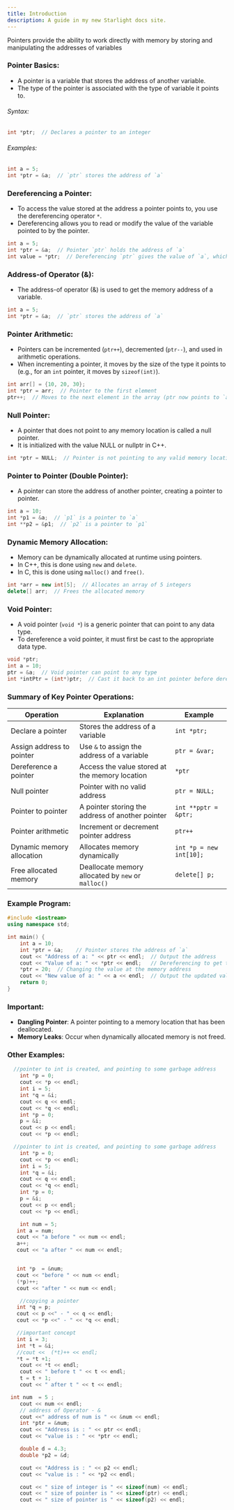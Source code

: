 ```yaml
---
title: Introduction
description: A guide in my new Starlight docs site.
---
```


Pointers provide the ability to work directly with memory by storing and manipulating the addresses of variables

### Pointer Basics:
- A pointer is a variable that stores the address of another variable.
- The type of the pointer is associated with the type of variable it points to.
###### Syntax:
```c++
int *ptr;  // Declares a pointer to an integer
```
###### Examples:
```c++
int a = 5;
int *ptr = &a;  // `ptr` stores the address of `a`
```

### Dereferencing a Pointer:
- To access the value stored at the address a pointer points to, you use the dereferencing operator `*`.
- Dereferencing allows you to read or modify the value of the variable pointed to by the pointer.
```c++
int a = 5;
int *ptr = &a;  // Pointer `ptr` holds the address of `a`
int value = *ptr;  // Dereferencing `ptr` gives the value of `a`, which is 5
```

### Address-of Operator (&):
- The address-of operator (&) is used to get the memory address of a variable.
```c++
int a = 5;
int *ptr = &a;  // `ptr` stores the address of `a`
```

### Pointer Arithmetic:
- Pointers can be incremented (`ptr++`), decremented (`ptr--`), and used in arithmetic operations.
- When incrementing a pointer, it moves by the size of the type it points to (e.g., for an `int` pointer, it moves by `sizeof(int)`).
```c++
int arr[] = {10, 20, 30};
int *ptr = arr;  // Pointer to the first element
ptr++;  // Moves to the next element in the array (ptr now points to `arr[1]`)
```

### Null Pointer:
- A pointer that does not point to any memory location is called a null pointer.
- It is initialized with the value NULL or nullptr in C++.
```c++
int *ptr = NULL;  // Pointer is not pointing to any valid memory location
```

### Pointer to Pointer (Double Pointer):
- A pointer can store the address of another pointer, creating a pointer to pointer.
```c++
int a = 10;
int *p1 = &a;  // `p1` is a pointer to `a`
int **p2 = &p1;  // `p2` is a pointer to `p1`
```

### Dynamic Memory Allocation:
- Memory can be dynamically allocated at runtime using pointers.
- In C++, this is done using `new` and `delete`.
- In C, this is done using `malloc()` and `free()`.
```c++
int *arr = new int[5];  // Allocates an array of 5 integers
delete[] arr;  // Frees the allocated memory
```

### Void Pointer:
- A void pointer (`void *`) is a generic pointer that can point to any data type.
- To dereference a void pointer, it must first be cast to the appropriate data type.
```c++
void *ptr;
int a = 10;
ptr = &a;  // Void pointer can point to any type
int *intPtr = (int*)ptr;  // Cast it back to an int pointer before dereferencing
```

### Summary of Key Pointer Operations:
| Operation                  | Explanation                                        | Example                |
|----------------------------|----------------------------------------------------|------------------------|
| Declare a pointer           | Stores the address of a variable                   | `int *ptr;`            |
| Assign address to pointer   | Use `&` to assign the address of a variable        | `ptr = &var;`          |
| Dereference a pointer       | Access the value stored at the memory location     | `*ptr`                 |
| Null pointer                | Pointer with no valid address                      | `ptr = NULL;`          |
| Pointer to pointer          | A pointer storing the address of another pointer   | `int **pptr = &ptr;`   |
| Pointer arithmetic          | Increment or decrement pointer address             | `ptr++`                |
| Dynamic memory allocation   | Allocates memory dynamically                       | `int *p = new int[10];`|
| Free allocated memory       | Deallocate memory allocated by `new` or `malloc()` | `delete[] p;`          |


### Example Program:
```c++
#include <iostream>
using namespace std;

int main() {
    int a = 10;
    int *ptr = &a;    // Pointer stores the address of `a`
    cout << "Address of a: " << ptr << endl;  // Output the address
    cout << "Value of a: " << *ptr << endl;   // Dereferencing to get the value of `a`
    *ptr = 20;  // Changing the value at the memory address
    cout << "New value of a: " << a << endl;  // Output the updated value of `a`
    return 0;
}
```

### Important:
- **Dangling Pointer**: A pointer pointing to a memory location that has been deallocated.
- **Memory Leaks**: Occur when dynamically allocated memory is not freed.

### Other Examples:
```c++
  //pointer to int is created, and pointing to some garbage address
    int *p = 0; 
    cout << *p << endl;
    int i = 5;
    int *q = &i;
    cout << q << endl;
    cout << *q << endl;
    int *p = 0;
    p = &i;
    cout << p << endl;
    cout << *p << endl;
```
```c++
  //pointer to int is created, and pointing to some garbage address
    int *p = 0; 
    cout << *p << endl;
    int i = 5;
    int *q = &i;
    cout << q << endl;
    cout << *q << endl;
    int *p = 0;
    p = &i;
    cout << p << endl;
    cout << *p << endl;

    int num = 5;
   int a = num;
   cout << "a before " << num << endl;
   a++;
   cout << "a after " << num << endl;


   int *p  = &num;
   cout << "before " << num << endl;
   (*p)++;
   cout << "after " << num << endl;

    //copying a pointer
   int *q = p;
   cout << p <<" - " << q << endl;
   cout << *p <<" - " << *q << endl;

   //important concept
   int i = 3;
   int *t = &i;
   //cout <<  (*t)++ << endl;
   *t = *t +1;
    cout << *t << endl;
    cout << " before t " << t << endl;
    t = t + 1;
    cout << " after t " << t << endl;
```

```c++
 int num  = 5 ;
    cout << num << endl;
    // address of Operator - &
    cout <<" address of num is " << &num << endl;
    int *ptr = &num;
    cout << "Address is : " << ptr << endl;
    cout << "value is : " << *ptr << endl;

    double d = 4.3;
    double *p2 = &d;

    cout << "Address is : " << p2 << endl;
    cout << "value is : " << *p2 << endl;

    cout << " size of integer is " << sizeof(num) << endl;
    cout << " size of pointer is " << sizeof(ptr) << endl;
    cout << " size of pointer is " << sizeof(p2) << endl;
```